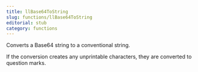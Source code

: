 ```yaml
---
title: llBase64ToString
slug: functions/llBase64ToString
editorial: stub
category: functions
---
```


<LSLFunction name="llBase64ToString"/>

Converts a Base64 string to a conventional string.

If the conversion creates any unprintable characters, they are converted to question marks.
